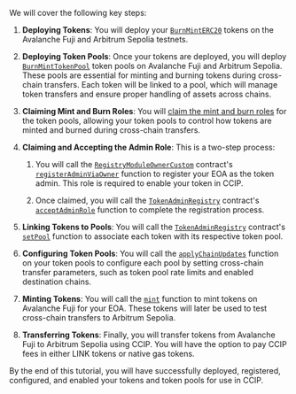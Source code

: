 We will cover the following key steps:

1. **Deploying Tokens**: You will deploy your [`BurnMintERC20`](https://github.com/smartcontractkit/chainlink-evm/blob/contracts-release/1.4.0/contracts/src/v0.8/shared/token/ERC20/BurnMintERC20.sol) tokens on the Avalanche Fuji and Arbitrum Sepolia testnets.

1. **Deploying Token Pools**: Once your tokens are deployed, you will deploy [`BurnMintTokenPool`](/ccip/api-reference/evm/v1.6.0/burn-mint-token-pool) token pools on Avalanche Fuji and Arbitrum Sepolia. These pools are essential for minting and burning tokens during cross-chain transfers. Each token will be linked to a pool, which will manage token transfers and ensure proper handling of assets across chains.

1. **Claiming Mint and Burn Roles**: You will [claim the mint and burn roles](https://github.com/smartcontractkit/chainlink-evm/blob/contracts-release/1.4.0/contracts/src/v0.8/shared/token/ERC20/BurnMintERC20.sol#L141) for the token pools, allowing your token pools to control how tokens are minted and burned during cross-chain transfers.

1. **Claiming and Accepting the Admin Role**: This is a two-step process:
   1. You will call the [`RegistryModuleOwnerCustom`](/ccip/api-reference/evm/v1.6.0/registry-module-owner-custom) contract's [`registerAdminViaOwner`](/ccip/api-reference/evm/v1.6.0/registry-module-owner-custom#registeradminviaowner) function to register your EOA as the token admin. This role is required to enable your token in CCIP.

   1. Once claimed, you will call the [`TokenAdminRegistry`](/ccip/api-reference/evm/v1.6.0/token-admin-registry) contract's [`acceptAdminRole`](/ccip/api-reference/evm/v1.6.0/token-admin-registry#acceptadminrole) function to complete the registration process.

1. **Linking Tokens to Pools**: You will call the [`TokenAdminRegistry`](/ccip/api-reference/evm/v1.6.0/token-admin-registry) contract's [`setPool`](/ccip/api-reference/evm/v1.6.0/token-admin-registry#setpool) function to associate each token with its respective token pool.

1. **Configuring Token Pools**: You will call the [`applyChainUpdates`](/ccip/api-reference/evm/v1.6.0/token-pool#applychainupdates) function on your token pools to configure each pool by setting cross-chain transfer parameters, such as token pool rate limits and enabled destination chains.

1. **Minting Tokens**: You will call the [`mint`](https://github.com/smartcontractkit/chainlink-evm/blob/contracts-release/1.4.0/contracts/src/v0.8/shared/token/ERC20/BurnMintERC20.sol#L127) function to mint tokens on Avalanche Fuji for your EOA. These tokens will later be used to test cross-chain transfers to Arbitrum Sepolia.

1. **Transferring Tokens**: Finally, you will transfer tokens from Avalanche Fuji to Arbitrum Sepolia using CCIP. You will have the option to pay CCIP fees in either LINK tokens or native gas tokens.

By the end of this tutorial, you will have successfully deployed, registered, configured, and enabled your tokens and token pools for use in CCIP.
